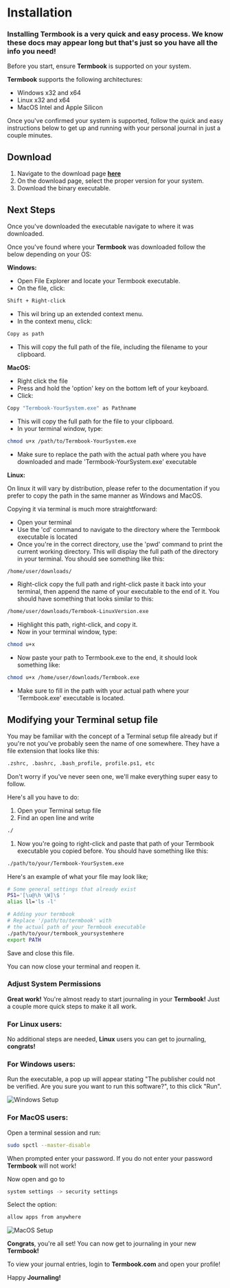 # **Installation** 

### Installing **Termbook** is a very quick and easy process. We know these docs may appear long but that's just so you have all the info you need!

Before you start, ensure **Termbook** is supported on your system.  

**Termbook** supports the following architectures:

- Windows x32 and x64
- Linux x32 and x64
- MacOS Intel and Apple Silicon  

Once you've confirmed your system is supported, follow the quick and easy instructions below to get up and running with your personal journal in just a couple minutes.  

## **Download**  
1. Navigate to the download page **[here](http://localhost:3000/downloads)**
2. On the download page, select the proper version for your system. 
3. Download the binary executable.  

## **Next Steps**  

Once you've downloaded the executable navigate to where it was downloaded. 

Once you've found where your **Termbook** was downloaded follow the below depending on your OS:

**Windows:**
- Open File Explorer and locate your Termbook executable.
- On the file, click: 
```bash
Shift + Right-click
``` 
- This wil bring up an extended context menu.
- In the context menu, click:
```bash
Copy as path
```
- This will copy the full path of the file, including the filename to your clipboard.

**MacOS:**
- Right click the file
- Press and hold the 'option' key on the bottom left of your keyboard.
- Click: 
```bash
Copy "Termbook-YourSystem.exe" as Pathname
```
- This will copy the full path for the file to your clipboard.
- In your terminal window, type:
```bash
chmod u+x /path/to/Termbook-YourSystem.exe
```
- Make sure to replace the path with the actual path where you have downloaded and made 'Termbook-YourSystem.exe' executable
  
**Linux:**  

On linux it will vary by distribution, please refer to the documentation if you prefer to copy the path in the same manner as Windows and MacOS. 

Copying it via terminal is much more straightforward:
- Open your terminal
- Use the 'cd' command to navigate to the directory where the Termbook executable is located
- Once you're in the correct directory, use the 'pwd' command to print the current working directory. This will display the full path of the directory in your terminal. You should see something like this:
```bash 
/home/user/downloads/
```
- Right-click copy the full path and right-click paste it back into your terminal, then append the name of your executable to the end of it. You should have something that looks similar to this:
```bash
/home/user/downloads/Termbook-LinuxVersion.exe
```
- Highlight this path, right-click, and copy it.
- Now in your terminal window, type: 
```bash
chmod u+x
```
- Now paste your path to Termbook.exe to the end, it should look something like:
```bash
chmod u+x /home/user/downloads/Termbook.exe
```
- Make sure to fill in the path with your actual path where your 'Termbook.exe' executable is located.

## Modifying your Terminal setup file  

You may be familiar with the concept of a Terminal setup file already but if you're not you've probably seen the name of one somewhere. They have a file extension that looks like this:  
```bash
.zshrc, .bashrc, .bash_profile, profile.ps1, etc
``` 

Don't worry if you've never seen one, we'll make everything super easy to follow.  

Here's all you have to do:  
1. Open your Terminal setup file
2. Find an open line and write 
```bash
./
```
1. Now you're going to right-click and paste that path of your Termbook executable you copied before. You should have something like this:
```bash
./path/to/your/Termbook-YourSystem.exe
```

Here's an example of what your file may look like;
```bash
# Some general settings that already exist
PS1='[\u@\h \W]\$ '
alias ll='ls -l'

# Adding your termbook
# Replace '/path/to/termbook' with 
# the actual path of your Termbook executable
./path/to/your/termbook_yoursystemhere
export PATH
```  

Save and close this file.
 
You can now close your terminal and reopen it.

### **Adjust System Permissions** 

**Great work!** You're almost ready to start journaling in your **Termbook!** Just a couple more quick steps to make it all work.

### For **Linux** users:
No additional steps are needed, **Linux** users you can get to journaling, **congrats!**  

### For **Windows** users:  
Run the executable, a pop up will appear stating "The publisher could not be verified. Are you sure you want to run this software?", to this click "Run".  

![Windows Setup](/windows.png)  

### For **MacOS** users:  

Open a terminal session and run:
```bash
sudo spctl --master-disable
``` 

When prompted enter your password. If you do not enter your password **Termbook** will not work!  

Now open and go to 
```bash
system settings -> security settings
``` 
Select the option: 
```bash
allow apps from anywhere
```

![MacOS Setup](/mac.png)


**Congrats**, you're all set! You can now get to journaling in your new **Termbook!**

To view your journal entries, login to **Termbook.com** and open your profile!

Happy **Journaling!**